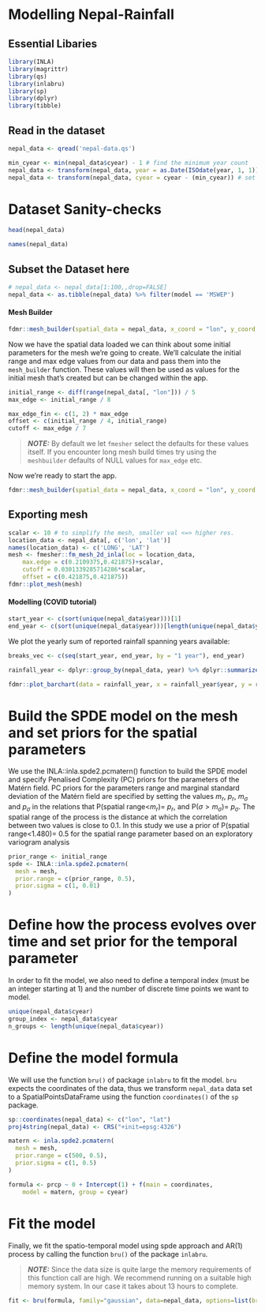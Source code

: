 # Modelling Nepal-Rainfall

## Essential Libaries

```r
library(INLA)
library(magrittr)
library(qs)
library(inlabru)
library(sp)
library(dplyr)
library(tibble)
```

## Read in the dataset

```r
nepal_data <- qread('nepal-data.qs')
```

```r
min_cyear <- min(nepal_data$cyear) - 1 # find the minimum year count
nepal_data <- transform(nepal_data, year = as.Date(ISOdate(year, 1, 1))) # convert 'year' to date format
nepal_data <- transform(nepal_data, cyear = cyear - (min_cyear)) # set the year count to start from 1
```

# Dataset Sanity-checks

```r
head(nepal_data)
```

```r
names(nepal_data)
```

## Subset the Dataset here

```r
# nepal_data <- nepal_data[1:100,,drop=FALSE]
nepal_data <- as.tibble(nepal_data) %>% filter(model == 'MSWEP')
```

#### Mesh Builder ####

```r
fdmr::mesh_builder(spatial_data = nepal_data, x_coord = "lon", y_coord = "lat")
```
Now we have the spatial data loaded we can think about some initial parameters for the mesh we're going to create. We'll calculate the initial range and max edge values from our data and
pass them into the `mesh_builder` function. These values will then be used as values for the initial mesh that's created but can be changed within the app.

```r
initial_range <- diff(range(nepal_data[, "lon"])) / 5
max_edge <- initial_range / 8

max_edge_fin <- c(1, 2) * max_edge
offset <- c(initial_range / 4, initial_range)
cutoff <- max_edge / 7
```
> **_NOTE:_** By default we let `fmesher` select the defaults for these values itself. If you encounter long mesh build times try using the `meshbuilder` defaults of NULL values for `max_edge` etc. 

Now we're ready to start the app.

```r
fdmr::mesh_builder(spatial_data = nepal_data, x_coord = "lon", y_coord = "lat", max_edge = max_edge_fin, offset = offset, cutoff = cutoff)
```

## Exporting mesh

```r
scalar <- 10 # to simplify the mesh, smaller val <=> higher res.
location_data <- nepal_data[, c('lon', 'lat')]
names(location_data) <- c('LONG', 'LAT')
mesh <- fmesher::fm_mesh_2d_inla(loc = location_data,
	max.edge = c(0.2109375,0.421875)+scalar,
	cutoff = 0.0301339285714286*scalar,
	offset = c(0.421875,0.421875))
fdmr::plot_mesh(mesh)
```

#### Modelling (COVID tutorial) ####
<!-- Now we make a map of the study region -->

<!-- ```{r rmap, error=TRUE,fig.cap="A map of the study region.", fig.width=8, fig.height=4, fig.align='center'} -->
<!-- nepal_data@data$mapp <- 0 -->
<!-- domain <- nepal_data@data$mapp -->

<!-- fdmr::plot_map(raster_data = nepal_data, domain = domain, add_scale_bar = TRUE, polygon_fill_opacity = 0.5, palette = "YlOrRd") -->
<!-- ``` -->

```r
start_year <- c(sort(unique(nepal_data$year)))[1]
end_year <- c(sort(unique(nepal_data$year)))[length(unique(nepal_data$year))]
```
We plot the yearly sum of reported rainfall spanning years available:

```r
breaks_vec <- c(seq(start_year, end_year, by = "1 year"), end_year)

rainfall_year <- dplyr::group_by(nepal_data, year) %>% dplyr::summarize(prcp = sum(prcp))

fdmr::plot_barchart(data = rainfall_year, x = rainfall_year$year, y = rainfall_year$prcp, breaks = breaks_vec, x_label = "Year", y_label = "Rainfall sum")
```

# Build the SPDE model on the mesh and set priors for the spatial parameters
We use the INLA::inla.spde2.pcmatern() function to build the SPDE model and specify Penalised Complexity (PC) priors for the parameters of the Matérn field. PC priors for the parameters range and marginal standard deviation of the Matérn field are specified by setting the values $m_r$, $p_r$,  $m_\sigma$ and $p_\sigma$ in the relations that P(spatial range<$m_r$)= $p_r$, and  P($\sigma>m_\sigma$)= $p_\sigma$. The spatial range of the process is the distance at which the correlation between two values is close to 0.1. In this study we use a prior of P(spatial range<1.480)= 0.5 for the spatial range parameter based on an exploratory variogram analysis

```r
prior_range <- initial_range
spde <- INLA::inla.spde2.pcmatern(
  mesh = mesh,
  prior.range = c(prior_range, 0.5),
  prior.sigma = c(1, 0.01)
)
```

# Define how the process evolves over time and set prior for the temporal parameter

<!-- The previous step has specified that in each of the time periods the spatial locations are linked by the SPDE model. Now we assume that across time the process evolves according to a first order autoregressive (AR(1)) process. We specify a PC prior for the temporal autocorrelation parameter $\alpha \in [-1,1]$. The prior is given by `rhoprior`, which is a PC prior with P($\alpha>0$)=0.9.  -->


<!-- ```{r pccor, error=TRUE} -->
<!-- rhoprior <- base::list(theta = list(prior = "pccor1", param = c(0, 0.9))) -->
<!-- ``` -->

In order to fit the model, we also need to define a temporal index (must be an integer starting at 1) and the number of discrete time points we want to model.

```r
unique(nepal_data$cyear)
group_index <- nepal_data$cyear
n_groups <- length(unique(nepal_data$cyear))
```


# Define the model formula

We will use the function `bru()` of package `inlabru` to fit the model. `bru` expects the coordinates of the data, thus we transform `nepal_data` data set to a SpatialPointsDataFrame using the function `coordinates()` of the `sp` package.

```r
sp::coordinates(nepal_data) <- c("lon", "lat")
proj4string(nepal_data) <- CRS("+init=epsg:4326")
```


<!--```{r convert_to_utm} -->
<!-- nepal_utm <- fdmr::latlong_to_utm( -->
<!--   lat = nepal_data$lat, -->
<!--   lon = nepal_data$long -->
<!-- ) -->
<!-- ``` -->


```r
matern <- inla.spde2.pcmatern(
  mesh = mesh,
  prior.range = c(500, 0.5),
  prior.sigma = c(1, 0.5)
)

formula <- prcp ~ 0 + Intercept(1) + f(main = coordinates,
    model = matern, group = cyear)
```

# Fit the model

Finally, we fit the spatio-temporal model using spde approach and AR(1) process by calling the function `bru()` of the package `inlabru`. 

> **_NOTE:_**  Since the data size is quite large the memory requirements of this function call are high. We recommend running on a suitable high memory system. In our case it takes about 13 hours to complete.   

<!-- ```{r fitmodel, error=TRUE, eval=FALSE} -->
<!-- fdmr::model_builder(spatial_data = nepal_data, measurement_data = nepal_data, mesh = mesh, time_variable = "cyear") -->
<!-- ``` -->

```r
fit <- bru(formula, family="gaussian", data=nepal_data, options=list(bru_verbose=4,verbose=TRUE))
```


